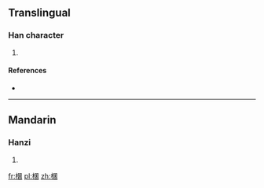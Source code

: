 ==Translingual==

===Han character===
{{Han char|rn=75|rad=木|as=08|sn=12|four=46900|canj=DWHD|ids=⿰木囷}}

# {{defn|Han|sort=木08}}

====References====
* {{Han ref|kx=0533.080|dkj=14947|dj=0921.080|hdz=21232.080|uh=68DE|ud=26846|bh=D9D0|bd=55760}}

----

==Mandarin==

===Hanzi===
{{cmn-hanzi|pin=[[jùn]] ([[jun4]])|wg=chün<sup>4</sup>}}

# {{defn|lang=cmn|sort=木08}}

[[fr:棞]]
[[pl:棞]]
[[zh:棞]]